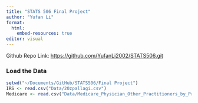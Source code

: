 ```yaml
---
title: "STATS 506 Final Project"
author: "Yufan Li"
format: 
  html:
    embed-resources: true
editor: visual
---
```


Github Repo Link: <https://github.com/YufanLi2002/STATS506.git>

### Load the Data

```r
setwd("~/Documents/GitHub/STATS506/Final Project")
IRS <- read.csv("Data/20zpallagi.csv")
Medicare <- read.csv("Data/Medicare_Physician_Other_Practitioners_by_Provider_and_Service_2020.csv")
```
